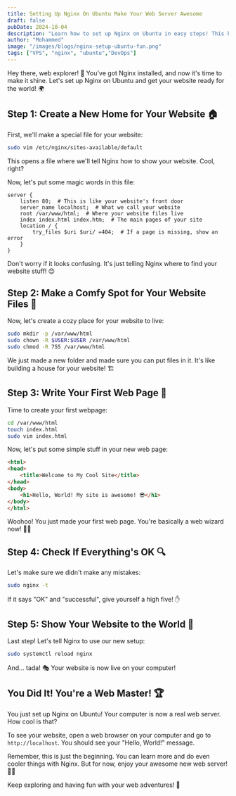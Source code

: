 ```yaml
---
title: Setting Up Nginx On Ubuntu Make Your Web Server Awesome
draft: false
pubDate: 2024-10-04
description: "Learn how to set up Nginx on Ubuntu in easy steps! This beginner-friendly guide uses simple English and fun emojis to help you create your very own website. Get ready to become a web wizard! 🧙‍♂️✨"
author: "Mohammed"
image: "/images/blogs/nginx-setup-ubuntu-fun.png"
tags: ["VPS", "nginx", "ubuntu","DevOps"]
---
```


Hey there, web explorer! 👋 You've got Nginx installed, and now it's time to make it shine. Let's set up Nginx on Ubuntu and get your website ready for the world! 🌍

## Step 1: Create a New Home for Your Website 🏠

First, we'll make a special file for your website:

```bash
sudo vim /etc/nginx/sites-available/default
```

This opens a file where we'll tell Nginx how to show your website. Cool, right?

Now, let's put some magic words in this file:

```nginx
server {
    listen 80;  # This is like your website's front door
    server_name localhost;  # What we call your website
    root /var/www/html;  # Where your website files live
    index index.html index.htm;  # The main pages of your site
    location / {
        try_files $uri $uri/ =404;  # If a page is missing, show an error
    }
}
```

Don't worry if it looks confusing. It's just telling Nginx where to find your website stuff! 😊

## Step 2: Make a Comfy Spot for Your Website Files 📁

Now, let's create a cozy place for your website to live:

```bash
sudo mkdir -p /var/www/html
sudo chown -R $USER:$USER /var/www/html
sudo chmod -R 755 /var/www/html
```

We just made a new folder and made sure you can put files in it. It's like building a house for your website! 🏗️

## Step 3: Write Your First Web Page 📝

Time to create your first webpage:

```bash
cd /var/www/html
touch index.html
sudo vim index.html
```

Now, let's put some simple stuff in your new web page:

```html
<html>
<head>
    <title>Welcome to My Cool Site</title>
</head>
<body>
    <h1>Hello, World! My site is awesome! 😎</h1>
</body>
</html>
```

Woohoo! You just made your first web page. You're basically a web wizard now! 🧙‍♂️

## Step 4: Check If Everything's OK 🔍

Let's make sure we didn't make any mistakes:

```bash
sudo nginx -t
```

If it says "OK" and "successful", give yourself a high five! ✋

## Step 5: Show Your Website to the World 🎉

Last step! Let's tell Nginx to use our new setup:

```bash
sudo systemctl reload nginx
```

And... tada! 🎭 Your website is now live on your computer!

## You Did It! You're a Web Master! 🏆

You just set up Nginx on Ubuntu! Your computer is now a real web server. How cool is that?

To see your website, open a web browser on your computer and go to `http://localhost`. You should see your "Hello, World!" message.

Remember, this is just the beginning. You can learn more and do even cooler things with Nginx. But for now, enjoy your awesome new web server! 🎈🎊

Keep exploring and having fun with your web adventures! 🚀

